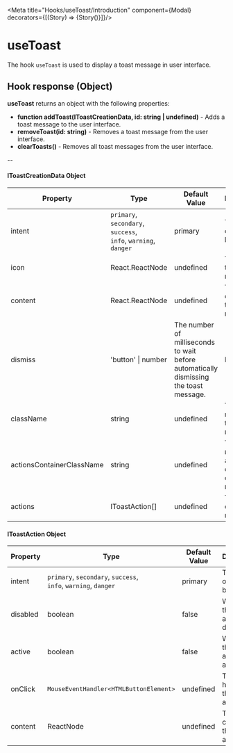 
<Meta title="Hooks/useToast/Introduction" component={Modal}  decorators={[(Story) => <LensProvider>{Story()}</LensProvider>]}/>

# useToast

The hook `useToast` is used to display a toast message in user interface.


## Hook response (Object)
**useToast** returns an object with the following properties:
- **function addToast(IToastCreationData, id: string | undefined)** - Adds a toast message to the user interface.
- **removeToast(id: string)** - Removes a toast message from the user interface.
- **clearToasts()** - Removes all toast messages from the user interface.

--

#### IToastCreationData Object

|Property|Type|Default Value|Description|Required|
|---|---|---|---|---|
|intent|`primary`, `secondary`, `success`, <br/>`info`, `warning`, `danger`|primary | The intent of the badge.|Yes|
|icon|React.ReactNode|undefined|The icon of the toast message.|No|
|content|React.ReactNode|undefined|The content of the toast message.|Yes|
|dismiss|'button' \| number | The number of milliseconds to wait before automatically dismissing the toast message.|No|
|className|string|undefined|The class name of the toast message.|No|
|actionsContainerClassName|string|undefined|The class name of the actions container of the toast message.|No|
|actions|IToastAction[]|undefined|The actions of the toast message.|No|

#### IToastAction Object

|Property|Type|Default Value|Description|Required|
|---|---|---|---|---|
|intent|`primary`, `secondary`, `success`, <br/>`info`, `warning`, `danger`|primary | The intent of the badge.|No|
|disabled|boolean|false|Whether the toast action is disabled.|No|
|active|boolean|false|Whether the toast action is active.|No|
|onClick|`MouseEventHandler<HTMLButtonElement>`|undefined|The onClick handler of the toast action.|No|
|content|ReactNode|undefined|The content of the toast action.|No|

